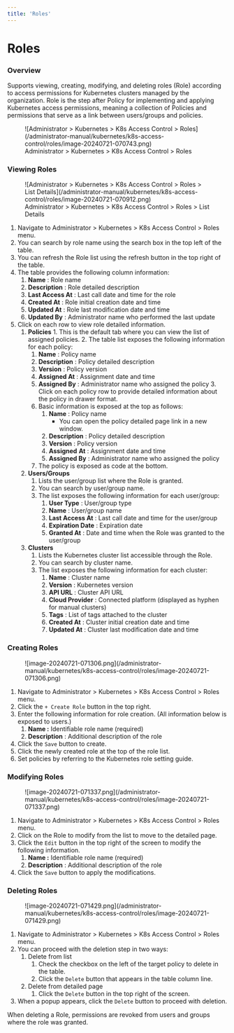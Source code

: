 ```yaml
---
title: 'Roles'
---
```



# Roles

### Overview

Supports viewing, creating, modifying, and deleting roles (Role) according to access permissions for Kubernetes clusters managed by the organization. Role is the step after Policy for implementing and applying Kubernetes access permissions, meaning a collection of Policies and permissions that serve as a link between users/groups and policies.

<figure data-layout="center" data-align="center">
![Administrator &gt; Kubernetes &gt; K8s Access Control &gt; Roles](/administrator-manual/kubernetes/k8s-access-control/roles/image-20240721-070743.png)
<figcaption>
Administrator &gt; Kubernetes &gt; K8s Access Control &gt; Roles
</figcaption>
</figure>


### Viewing Roles

<figure data-layout="center" data-align="center">
![Administrator &gt; Kubernetes &gt; K8s Access Control &gt; Roles &gt; List Details](/administrator-manual/kubernetes/k8s-access-control/roles/image-20240721-070912.png)
<figcaption>
Administrator &gt; Kubernetes &gt; K8s Access Control &gt; Roles &gt; List Details
</figcaption>
</figure>

1. Navigate to Administrator &gt; Kubernetes &gt; K8s Access Control &gt; Roles menu.
2. You can search by role name using the search box in the top left of the table.
3. You can refresh the Role list using the refresh button in the top right of the table.
4. The table provides the following column information:
    1.  **Name**  : Role name
    2.  **Description**  : Role detailed description
    3.  **Last Access At**  : Last call date and time for the role
    4.  **Created At**  : Role initial creation date and time
    5.  **Updated At** : Role last modification date and time
    6.  **Updated By**  : Administrator name who performed the last update
5. Click on each row to view role detailed information.
    1.   **Policies** 
        1. This is the default tab where you can view the list of assigned policies.
        2. The table list exposes the following information for each policy:
            1.  **Name**  : Policy name
            2.  **Description**  : Policy detailed description
            3.  **Version**  : Policy version
            4.  **Assigned At**  : Assignment date and time
            5.  **Assigned By**  : Administrator name who assigned the policy
        3. Click on each policy row to provide detailed information about the policy in drawer format.
            1. Basic information is exposed at the top as follows:
                1.  **Name**  : Policy name 
                    * You can open the policy detailed page link in a new window.
                2.  **Description**  : Policy detailed description
                3.  **Version**  : Policy version
                4.  **Assigned**   **At**  : Assignment date and time
                5.  **Assigned By**  : Administrator name who assigned the policy
            2. The policy is exposed as code at the bottom.
    2.  **Users/Groups** 
        1. Lists the user/group list where the Role is granted.
        2. You can search by user/group name. 
        3. The list exposes the following information for each user/group:
            1.  **User Type**  : User/group type
            2.  **Name**  : User/group name
            3.  **Last Access At**  : Last call date and time for the user/group
            4.  **Expiration Date**  : Expiration date
            5.  **Granted At**  : Date and time when the Role was granted to the user/group
    3.  **Clusters** 
        1. Lists the Kubernetes cluster list accessible through the Role.
        2. You can search by cluster name.
        3. The list exposes the following information for each cluster:
            1.  **Name**  : Cluster name
            2.  **Version**  : Kubernetes version
            3.  **API URL**  : Cluster API URL
            4.  **Cloud Provider**  : Connected platform (displayed as hyphen for manual clusters)
            5.  **Tags**  : List of tags attached to the cluster
            6.  **Created At**  : Cluster initial creation date and time
            7.  **Updated At**  : Cluster last modification date and time


### Creating Roles

<figure data-layout="left" data-align="left">
![image-20240721-071306.png](/administrator-manual/kubernetes/k8s-access-control/roles/image-20240721-071306.png)
</figure>

1. Navigate to Administrator &gt; Kubernetes &gt; K8s Access Control &gt; Roles menu.
2. Click the `+ Create Role` button in the top right.
3. Enter the following information for role creation. (All information below is exposed to users.)
    1.  **Name :** Identifiable role name (required)
    2.  **Description** : Additional description of the role
4. Click the `Save` button to create.
5. Click the newly created role at the top of the role list. 
6. Set policies by referring to the Kubernetes role setting guide. 


### Modifying Roles

<figure data-layout="left" data-align="left">
![image-20240721-071337.png](/administrator-manual/kubernetes/k8s-access-control/roles/image-20240721-071337.png)
</figure>

1. Navigate to Administrator &gt; Kubernetes &gt; K8s Access Control &gt; Roles menu.
2. Click on the Role to modify from the list to move to the detailed page.
3. Click the `Edit` button in the top right of the screen to modify the following information.
    1.  **Name :** Identifiable role name (required)
    2.  **Description** : Additional description of the role
4. Click the `Save` button to apply the modifications.


### Deleting Roles

<figure data-layout="left" data-align="left">
![image-20240721-071429.png](/administrator-manual/kubernetes/k8s-access-control/roles/image-20240721-071429.png)
</figure>

1. Navigate to Administrator &gt; Kubernetes &gt; K8s Access Control &gt; Roles menu.
2. You can proceed with the deletion step in two ways:
    1. Delete from list 
        1. Check the checkbox on the left of the target policy to delete in the table.
        2. Click the `Delete` button that appears in the table column line. 
    2. Delete from detailed page
        1. Click the `Delete` button in the top right of the screen.
3. When a popup appears, click the `Delete` button to proceed with deletion. 

<Callout type="important">
When deleting a Role, permissions are revoked from users and groups where the role was granted.
</Callout>
